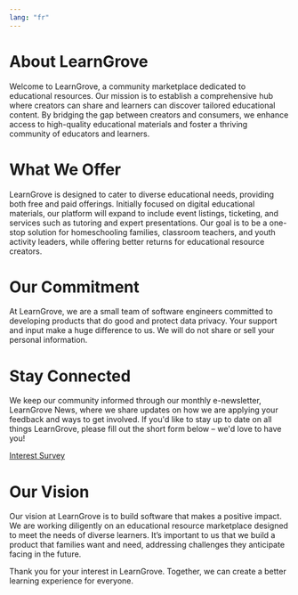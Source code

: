 ```yaml
---
lang: "fr"
---
```


# About LearnGrove

Welcome to LearnGrove, a community marketplace dedicated to educational resources. Our mission is to establish a comprehensive hub where creators can share and learners can discover tailored educational content. By bridging the gap between creators and consumers, we enhance access to high-quality educational materials and foster a thriving community of educators and learners.

# What We Offer

LearnGrove is designed to cater to diverse educational needs, providing both free and paid offerings. Initially focused on digital educational materials, our platform will expand to include event listings, ticketing, and services such as tutoring and expert presentations. Our goal is to be a one-stop solution for homeschooling families, classroom teachers, and youth activity leaders, while offering better returns for educational resource creators.

# Our Commitment

At LearnGrove, we are a small team of software engineers committed to developing products that do good and protect data privacy. Your support and input make a huge difference to us. We will do not share or sell your personal information.

# Stay Connected

We keep our community informed through our monthly e-newsletter, LearnGrove News, where we share updates on how we are applying your feedback and ways to get involved. If you'd like to stay up to date on all things LearnGrove, please fill out the short form below – we'd love to have you!

[Interest Survey](https://forms.gle/AZZJFDgMEVL7cSZN8)

# Our Vision

Our vision at LearnGrove is to build software that makes a positive impact. We are working diligently on an educational resource marketplace designed to meet the needs of diverse learners. It’s important to us that we build a product that families want and need, addressing challenges they anticipate facing in the future.

Thank you for your interest in LearnGrove. Together, we can create a better learning experience for everyone.
